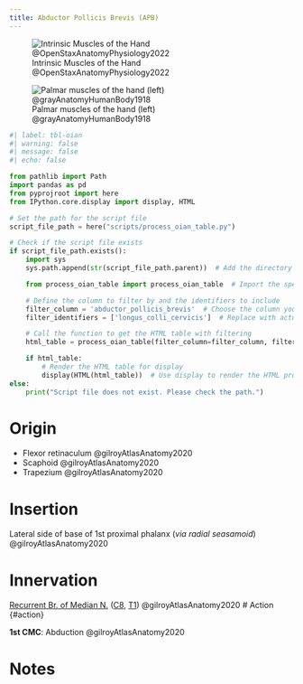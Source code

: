 ```yaml
---
title: Abductor Pollicis Brevis (APB)
---
```


![Intrinsic Muscles of the Hand @OpenStaxAnatomyPhysiology2022](/The Archive/Images/OpenStax Anatomy and Physiology 2e/fig11.28 Intrinsic Muscles of the Hand.jpeg){#fig-openstax-fig11.28}

![Palmar muscles of the hand (left) @grayAnatomyHumanBody1918](/The Archive/Images/Gray anatomy 1918 images/Myology/image427 The muscles of the left hand. Palmar surface.gif)


```python
#| label: tbl-oian
#| warning: false
#| message: false
#| echo: false

from pathlib import Path
import pandas as pd
from pyprojroot import here
from IPython.core.display import display, HTML

# Set the path for the script file
script_file_path = here("scripts/process_oian_table.py")

# Check if the script file exists
if script_file_path.exists():
    import sys
    sys.path.append(str(script_file_path.parent))  # Add the directory of the script to the system path

    from process_oian_table import process_oian_table  # Import the specific function

    # Define the column to filter by and the identifiers to include
    filter_column = 'abductor_pollicis_brevis'  # Choose the column you want to filter by
    filter_identifiers = ['longus_colli_cervicis']  # Replace with actual identifiers you want to include

    # Call the function to get the HTML table with filtering
    html_table = process_oian_table(filter_column=filter_column, filter_identifiers=filter_identifiers)

    if html_table:
        # Render the HTML table for display
        display(HTML(html_table))  # Use display to render the HTML properly
else:
    print("Script file does not exist. Please check the path.")

```


# Origin {#origin}

- Flexor retinaculum @gilroyAtlasAnatomy2020
- Scaphoid @gilroyAtlasAnatomy2020
- Trapezium @gilroyAtlasAnatomy2020



# Insertion {#insertion}

Lateral side of base of 1st proximal phalanx
(*via radial seasamoid*) @gilroyAtlasAnatomy2020



# Innervation {#innervation}
[Recurrent Br. of Median N.]({{< var ref-recurrent-branch-of-median-nerve.path >}}) ([C8]({{< var ref-nerve-root.c8 >}}), [T1]({{< var ref-nerve-root.t1 >}})) @gilroyAtlasAnatomy2020 
# Action {#action}

**1st CMC**: Abduction @gilroyAtlasAnatomy2020



# Notes
